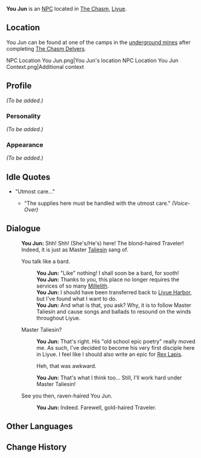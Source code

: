 {{Character Infobox
|name             = You Jun
|type             = NPC
|image            = NPC You Jun.png
|region           = Liyue
|affiliation      = Millelith
|title            = Millelith Sergeant
}}
'''You Jun''' is an [[NPC]] located in [[The Chasm]], [[Liyue]].

==Location==
You Jun can be found at one of the camps in the [[The Chasm/Underground Mines|underground mines]] after completing [[The Chasm Delvers]].
<gallery hideaddbutton="true" captionalign="center">
NPC Location You Jun.png|You Jun's location
NPC Location You Jun Context.png|Additional context
</gallery>

==Profile==
<!-- detailed story/lore information goes here -->
''(To be added.)''

===Personality===
''(To be added.)''

===Appearance===
''(To be added.)''

==Idle Quotes==
* "Utmost care..."
** {{A|VO You Jun 01.ogg}} "The supplies here must be handled with the utmost care." ''(Voice-Over)''

==Dialogue==
{{Dialogue start}}
:'''You Jun:''' Shh! Shh! (She's/He's) here! The blond-haired Traveler! Indeed, it is just as Master [[Taliesin]] sang of.
:{{DIcon}} You talk like a bard.
::'''You Jun:''' "Like" nothing! I shall soon be a bard, for sooth!
::'''You Jun:''' Thanks to you, this place no longer requires the services of so many [[Millelith]].
::'''You Jun:''' I should have been transferred back to [[Liyue Harbor]], but I've found what I want to do.
::'''You Jun:''' And what is that, you ask? Why, it is to follow Master Taliesin and cause songs and ballads to resound on the winds throughout Liyue.
:{{DIcon}} Master Taliesin?
::'''You Jun:''' That's right. His "old school epic poetry" really moved me. As such, I've decided to become his very first disciple here in Liyue. I feel like I should also write an epic for [[Rex Lapis]].
::{{DIcon}} Heh, that was awkward.
::'''You Jun:''' That's what I think too... Still, I'll work hard under Master Taliesin!
:{{DIcon}} See you then, raven-haired You Jun.
::'''You Jun:''' Indeed. Farewell, gold-haired Traveler.
{{Dialogue end}}

==Other Languages==
{{Other Languages
|default_hidden = 1
|en      = You Jun
|zhs     = 尤骏
|zhs_rm  = Yóu Jùn
|zht     = 尤駿
|zht_rm  = Yóu Jùn
|ja      = 尤駿
|ja_rm   = Yuushun{{Assumed}}
|ko      = 우준
|ko_rm   = Ujun
|es      = You Jun
|fr      = You Jun
|ru      = Ю Цзюнь
|th      = You Jun
|vi      = You Jun
|de      = You Jun
|id      = You Jun
|pt      = You Jun
}}

==Change History==
{{Change History|2.6}}